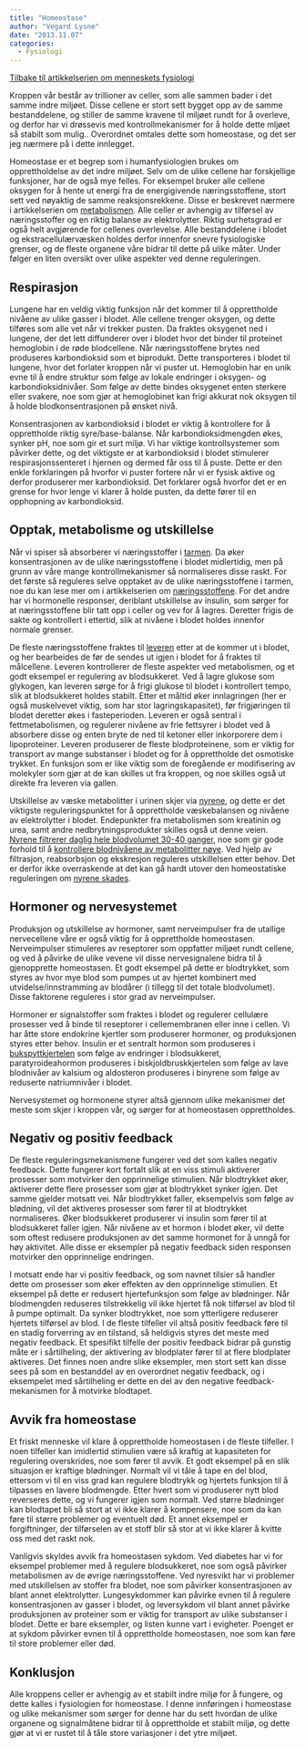 ```yaml
---
title: "Homeostase"
author: "Vegard Lysne"
date: "2013.11.07"
categories: 
  - Fysiologi
---
```


[Tilbake til artikkelserien om menneskets fysiologi](../../fysiologi.html)

Kroppen vår består av trillioner av celler, som alle sammen bader i det samme indre miljøet. Disse cellene er stort sett bygget opp av de samme bestanddelene, og stiller de samme kravene til miljøet rundt for å overleve, og derfor har vi drøssevis med kontrollmekanismer for å holde dette mljøet så stabilt som mulig.. Overordnet omtales dette som homeostase, og det ser jeg nærmere på i dette innlegget.

Homeostase er et begrep som i humanfysiologien brukes om opprettholdelse av det indre miljøet. Selv om de ulike cellene har forskjellige funksjoner, har de også mye felles. For eksempel bruker alle cellene oksygen for å hente ut energi fra de energigivende næringsstoffene, stort sett ved nøyaktig de samme reaksjonsrekkene. Disse er beskrevet nærmere i artikkelserien om [metabolismen](brokenlink/metabolismen/ "Metabolismen"). Alle celler er avhengig av tilførsel av næringsstoffer og en riktig balanse av elektrolytter. Riktig surhetsgrad er også helt avgjørende for cellenes overlevelse. Alle bestanddelene i blodet og ekstracellulærvæsken holdes derfor innenfor snevre fysiologiske grenser, og de fleste organene våre bidrar til dette på ulike måter. Under følger en liten oversikt over ulike aspekter ved denne reguleringen.

## Respirasjon

Lungene har en veldig viktig funksjon når det kommer til å opprettholde nivåene av ulike gasser i blodet. Alle cellene trenger oksygen, og dette tilføres som alle vet når vi trekker pusten. Da fraktes oksygenet ned i lungene, der det lett diffunderer over i blodet hvor det binder til proteinet hemoglobin i de røde blodcellene. Når næringsstoffene brytes ned produseres karbondioksid som et biprodukt. Dette transporteres i blodet til lungene, hvor det forlater kroppen når vi puster ut. Hemoglobin har en unik evne til å endre struktur som følge av lokale endringer i oksygen- og karbondioksidnivåer. Som følge av dette bindes oksygenet enten sterkere eller svakere, noe som gjør at hemoglobinet kan frigi akkurat nok oksygen til å holde blodkonsentrasjonen på ønsket nivå.

Konsentrasjonen av karbondioksid i blodet er viktig å kontrollere for å opprettholde riktig syre/base-balanse. Når karbondioksidmengden økes, synker pH, noe som gir et surt miljø. Vi har viktige kontrollsystemer som påvirker dette, og det viktigste er at karbondioksid i blodet stimulerer respirasjonssenteret i hjernen og dermed får oss til å puste. Dette er den enkle forklaringen på hvorfor vi puster fortere når vi er fysisk aktive og derfor produserer mer karbondioksid. Det forklarer også hvorfor det er en grense for hvor lenge vi klarer å holde pusten, da dette fører til en opphopning av karbondioksid.

## Opptak, metabolisme og utskillelse

Når vi spiser så absorberer vi næringsstoffer i [tarmen](brokenlink/fordoyelsessystemet/ "Fordøyelsessystemet"). Da øker konsentrasjonen av de ulike næringsstoffene i blodet midlertidig, men på grunn av våre mange kontrollmekanismer så normaliseres disse raskt. For det første så reguleres selve opptaket av de ulike næringsstoffene i tarmen, noe du kan lese mer om i artikkelserien om [næringsstoffene](brokenlink/naeringsstoffene/ "Artikkelserie om Næringsstoffene"). For det andre har vi hormonelle responser, deriblant utskillelse av insulin, som sørger for at næringsstoffene blir tatt opp i celler og vev for å lagres. Deretter frigis de sakte og kontrollert i ettertid, slik at nivåene i blodet holdes innenfor normale grenser.

De fleste næringsstoffene fraktes til [leveren](brokenlink/leveren/ "Leveren – metabolismens dirigent") etter at de kommer ut i blodet, og her bearbeides de før de sendes ut igjen i blodet for å fraktes til målcellene. Leveren kontrollerer de fleste aspekter ved metabolismen, og et godt eksempel er regulering av blodsukkeret. Ved å lagre glukose som glykogen, kan leveren sørge for å frigi glukose til blodet i kontrollert tempo, slik at blodsukkeret holdes stabilt. Etter et måltid øker innlagringen (her er også muskelvevet viktig, som har stor lagringskapasitet), før frigjøringen til blodet deretter økes i fasteperioden. Leveren er også sentral i fettmetabolismen, og regulerer nivåene av frie fettsyrer i blodet ved å absorbere disse og enten bryte de ned til ketoner eller inkorporere dem i lipoproteiner. Leveren produserer de fleste blodproteinene, som er viktig for transport av mange substanser i blodet og for å opprettholde det osmotiske trykket. En funksjon som er like viktig som de foregående er modifisering av molekyler som gjør at de kan skilles ut fra kroppen, og noe skilles også ut direkte fra leveren via gallen.

Utskillelse av væske metabolitter i urinen skjer via [nyrene](brokenlink/nyre-2/ "Nyrene del 2 – Væskebalanse og urinproduksjon"), og dette er det viktigste reguleringspunktet for å opprettholde væskebalansen og nivåene av elektrolytter i blodet. Endepunkter fra metabolismen som kreatinin og urea, samt andre nedbrytningsprodukter skilles også ut denne veien. [Nyrene filtrerer daglig hele blodvolumet 30-40 ganger](brokenlink/nyre-1/ "Nyrene del 1 – Oppbygging og glomerulær filtrasjonsrate"), noe som gir gode forhold til å [kontrollere blodnivåene av metabolitter nøye](brokenlink/nyre-3/ "Nyrene del 3 – Elektrolyttstatus og andre funksjoner"). Ved hjelp av filtrasjon, reabsorbsjon og ekskresjon reguleres utskillelsen etter behov. Det er derfor ikke overraskende at det kan gå hardt utover den homeostatiske reguleringen om [nyrene skades](brokenlink/nyre-4/ "Nyrene del 4 – nyresykdom").

## Hormoner og nervesystemet

Produksjon og utskillelse av hormoner, samt nerveimpulser fra de utallige nervecellene våre er også viktig for å opprettholde homeostasen. Nerveimpulser stimuleres av reseptorer som oppfatter miljøet rundt cellene, og ved å påvirke de ulike vevene vil disse nervesignalene bidra til å gjenopprette homeostasen. Et godt eksempel på dette er blodtrykket, som styres av hvor mye blod som pumpes ut av hjertet kombinert med utvidelse/innstramming av blodårer (i tillegg til det totale blodvolumet). Disse faktorene reguleres i stor grad av nerveimpulser.

Hormoner er signalstoffer som fraktes i blodet og regulerer cellulære prosesser ved å binde til reseptorer i cellemembranen eller inne i cellen. Vi har åtte store endokrine kjertler som produserer hormoner, og produksjonen styres etter behov. Insulin er et sentralt hormon som produseres i [bukspyttkjertelen](brokenlink/bukspyttkjertelen/ "Bukspyttkjertelen") som følge av endringer i blodsukkeret, paratyroideahormon produseres i biskjoldbruskkjertelen som følge av lave blodnivåer av kalsium og aldosteron produseres i binyrene som følge av reduserte natriumnivåer i blodet.

Nervesystemet og hormonene styrer altså gjennom ulike mekanismer det meste som skjer i kroppen vår, og sørger for at homeostasen opprettholdes.

## Negativ og positiv feedback

De fleste reguleringsmekanismene fungerer ved det som kalles negativ feedback. Dette fungerer kort fortalt slik at en viss stimuli aktiverer prosesser som motvirker den opprinnelige stimulien. Når blodtrykket øker, aktiverer dette flere prosesser som gjør at blodtrykket synker igjen. Det samme gjelder motsatt vei. Når blodtrykket faller, eksempelvis som følge av blødning, vil det aktiveres prosesser som fører til at blodtrykket normaliseres. Øker blodsukkeret produserer vi insulin som fører til at blodsukkeret faller igjen. Når nivåene av et hormon i blodet øker, vil dette som oftest redusere produksjonen av det samme hormonet for å unngå for høy aktivitet. Alle disse er eksempler på negativ feedback siden responsen motvirker den opprinnelige endringen.

I motsatt ende har vi positiv feedback, og som navnet tilsier så handler dette om prosesser som øker effekten av den opprinnelige stimulien. Et eksempel på dette er redusert hjertefunksjon som følge av blødninger. Når blodmengden reduseres tilstrekkelig vil ikke hjertet få nok tilførsel av blod til å pumpe optimalt. Da synker blodtrykket, noe som ytterligere reduserer hjertets tilførsel av blod. I de fleste tilfeller vil altså positiv feedback føre til en stadig forverring av en tilstand, så heldigvis styres det meste med negativ feedback. Et spesifikt tilfelle der positiv feedback bidrar på gunstig måte er i sårtilheling, der aktivering av blodplater fører til at flere blodplater aktiveres. Det finnes noen andre slike eksempler, men stort sett kan disse sees på som en bestanddel av en overordnet negativ feedback, og i eksempelet med sårtilheling er dette en del av den negative feedback-mekanismen for å motvirke blodtapet.

## Avvik fra homeostase

Et friskt menneske vil klare å opprettholde homeostasen i de fleste tilfeller. I noen tilfeller kan imidlertid stimulien være så kraftig at kapasiteten for regulering overskrides, noe som fører til avvik. Et godt eksempel på en slik situasjon er kraftige blødninger. Normalt vil vi tåle å tape en del blod, ettersom vi til en viss grad kan regulere blodtrykk og hjertets funksjon til å tilpasses en lavere blodmengde. Etter hvert som vi produserer nytt blod reverseres dette, og vi fungerer igjen som normalt. Ved større blødninger kan blodtapet bli så stort at vi ikke klarer å kompensere, noe som da kan føre til større problemer og eventuelt død. Et annet eksempel er forgiftninger, der tilførselen av et stoff blir så stor at vi ikke klarer å kvitte oss med det raskt nok.

Vanligvis skyldes avvik fra homeostasen sykdom. Ved diabetes har vi for eksempel problemer med å regulere blodsukkeret, noe som også påvirker metabolismen av de øvrige næringsstoffene. Ved nyresvikt har vi problemer med utskillelsen av stoffer fra blodet, noe som påvirker konsentrasjonen av blant annet elektrolytter. Lungesykdommer kan påvirke evnen til å regulere konsentrasjonen av gasser i blodet, og leversykdom vil blant annet påvirke produksjonen av proteiner som er viktig for transport av ulike substanser i blodet. Dette er bare eksempler, og listen kunne vart i evigheter. Poenget er at sykdom påvirker evnen til å opprettholde homeostasen, noe som kan føre til store problemer eller død.

## Konklusjon

Alle kroppens celler er avhengig av et stabilt indre miljø for å fungere, og dette kalles i fysiologien for homeostase. I denne innføringen i homeostase og ulike mekanismer som sørger for denne har du sett hvordan de ulike organene og signalmåtene bidrar til å opprettholde et stabilt miljø, og dette gjør at vi er rustet til å tåle store variasjoner i det ytre miljøet.
